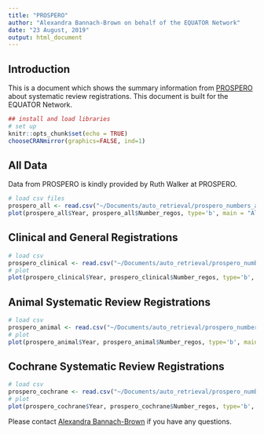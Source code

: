 ```yaml
---
title: "PROSPERO"
author: "Alexandra Bannach-Brown on behalf of the EQUATOR Network"
date: "23 August, 2019"
output: html_document
---
```


## Introduction

This is a document which shows the summary information from <a href="https://www.crd.york.ac.uk/prospero/" target="_blank"> PROSPERO </a>about systematic review registrations. This document is built for the EQUATOR Network. 

```r
## install and load libraries
# set up
knitr::opts_chunk$set(echo = TRUE)
chooseCRANmirror(graphics=FALSE, ind=1)
```

## All Data 
Data from PROSPERO is kindly provided by Ruth Walker at PROSPERO. 

```r
# load csv files
prospero_all <- read.csv("~/Documents/auto_retrieval/prospero_numbers_all.csv", sep = ",", header=TRUE)
plot(prospero_all$Year, prospero_all$Number_regos, type='b', main = "All systematic review registrations on PROSPERO", xlab = "Year", ylab="Registrations")
```


## Clinical and General Registrations
```r
# load csv
prospero_clinical <- read.csv("~/Documents/auto_retrieval/prospero_numbers_clinical.csv", sep = ",", header = TRUE)
# plot
plot(prospero_clinical$Year, prospero_clinical$Number_regos, type='b', main = "Clinical & General Systematic Review Registrations on PROSPERO", xlab = "Year", ylab="Registrations")
```


## Animal Systematic Review Registrations
```r
# load csv
prospero_animal <- read.csv("~/Documents/auto_retrieval/prospero_numbers_animal.csv", sep = ",", header = TRUE)
# plot
plot(prospero_animal$Year, prospero_animal$Number_regos, type='b', main = "Animal Systematic Review Registrations on PROSPERO", xlab = "Year", ylab="Registrations")
```


## Cochrane Systematic Review Registrations
```r
# load csv
prospero_cochrane <- read.csv("~/Documents/auto_retrieval/prospero_numbers_cochrane.csv", sep = ",", header = TRUE)
# plot
plot(prospero_cochrane$Year, prospero_cochrane$Number_regos, type='b', main = "Cochrane Systematic Review Registrations on PROSPERO", xlab = "Year", ylab="Registrations")
```



Please contact <a href="mailto:alexandra_bannachbrown@bond.edu.au" target="_blank"> Alexandra Bannach-Brown</a> if you have any questions. 